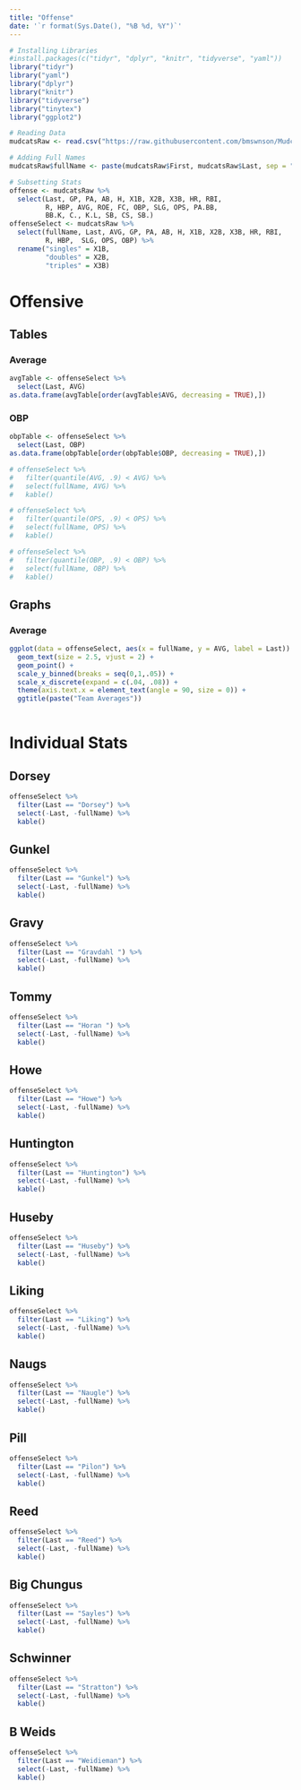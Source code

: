 ```yaml
---
title: "Offense"
date: '`r format(Sys.Date(), "%B %d, %Y")`'
---
```




```r
# Installing Libraries 
#install.packages(c("tidyr", "dplyr", "knitr", "tidyverse", "yaml"))
library("tidyr")
library("yaml")
library("dplyr")
library("knitr")
library("tidyverse")
library("tinytex")
library("ggplot2")
```

```r
# Reading Data
mudcatsRaw <- read.csv("https://raw.githubusercontent.com/bmswnson/Mudcats/main/Data/currentStats.csv")
```


```r
# Adding Full Names
mudcatsRaw$fullName <- paste(mudcatsRaw$First, mudcatsRaw$Last, sep = " ")
```



```r
# Subsetting Stats
offense <- mudcatsRaw %>% 
  select(Last, GP, PA, AB, H, X1B, X2B, X3B, HR, RBI,
         R, HBP, AVG, ROE, FC, OBP, SLG, OPS, PA.BB, 
         BB.K, C., K.L, SB, CS, SB.)
offenseSelect <- mudcatsRaw %>%
  select(fullName, Last, AVG, GP, PA, AB, H, X1B, X2B, X3B, HR, RBI,
         R, HBP,  SLG, OPS, OBP) %>% 
  rename("singles" = X1B, 
         "doubles" = X2B, 
         "triples" = X3B) 
```



# Offensive

## Tables

### Average
```r
avgTable <- offenseSelect %>%
  select(Last, AVG) 
as.data.frame(avgTable[order(avgTable$AVG, decreasing = TRUE),])

```

### OBP
```r
obpTable <- offenseSelect %>%
  select(Last, OBP) 
as.data.frame(obpTable[order(obpTable$OBP, decreasing = TRUE),])

```


```r
# offenseSelect %>% 
#   filter(quantile(AVG, .9) < AVG) %>%
#   select(fullName, AVG) %>%
#   kable()
```

```r
# offenseSelect %>% 
#   filter(quantile(OPS, .9) < OPS) %>%
#   select(fullName, OPS) %>%
#   kable()
```


```r
# offenseSelect %>% 
#   filter(quantile(OBP, .9) < OBP) %>%
#   select(fullName, OBP) %>%
#   kable()
```

## Graphs

### Average
```r
ggplot(data = offenseSelect, aes(x = fullName, y = AVG, label = Last)) + 
  geom_text(size = 2.5, vjust = 2) +
  geom_point() + 
  scale_y_binned(breaks = seq(0,1,.05)) +
  scale_x_discrete(expand = c(.04, .08)) +
  theme(axis.text.x = element_text(angle = 90, size = 0)) + 
  ggtitle(paste("Team Averages"))
  
```



# Individual Stats
## Dorsey
```r
offenseSelect %>%
  filter(Last == "Dorsey") %>%
  select(-Last, -fullName) %>%
  kable()
```

## Gunkel
```r
offenseSelect %>%
  filter(Last == "Gunkel") %>%
  select(-Last, -fullName) %>%
  kable()
```

## Gravy
```r
offenseSelect %>%
  filter(Last == "Gravdahl ") %>%
  select(-Last, -fullName) %>%
  kable()
```

## Tommy
```r
offenseSelect %>%
  filter(Last == "Horan ") %>%
  select(-Last, -fullName) %>%
  kable()
```


## Howe
```r
offenseSelect %>%
  filter(Last == "Howe") %>%
  select(-Last, -fullName) %>%
  kable()
```


## Huntington
```r
offenseSelect %>%
  filter(Last == "Huntington") %>%
  select(-Last, -fullName) %>%
  kable()
```

## Huseby
```r
offenseSelect %>%
  filter(Last == "Huseby") %>%
  select(-Last, -fullName) %>%
  kable()
```

## Liking
```r
offenseSelect %>%
  filter(Last == "Liking") %>%
  select(-Last, -fullName) %>%
  kable()
```

## Naugs
```r
offenseSelect %>%
  filter(Last == "Naugle") %>%
  select(-Last, -fullName) %>%
  kable()
```

## Pill
```r
offenseSelect %>%
  filter(Last == "Pilon") %>%
  select(-Last, -fullName) %>%
  kable()
```

## Reed
```r
offenseSelect %>%
  filter(Last == "Reed") %>%
  select(-Last, -fullName) %>%
  kable()
```

## Big Chungus
```r
offenseSelect %>%
  filter(Last == "Sayles") %>%
  select(-Last, -fullName) %>%
  kable()
```

## Schwinner
```r
offenseSelect %>%
  filter(Last == "Stratton") %>%
  select(-Last, -fullName) %>%
  kable()
```

## B Weids
```r
offenseSelect %>%
  filter(Last == "Weidieman") %>%
  select(-Last, -fullName) %>%
  kable()
```

